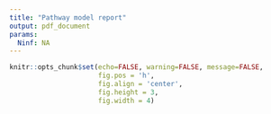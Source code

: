 ```yaml
---
title: "Pathway model report"
output: pdf_document
params:
  Ninf: NA
---
```


```r
knitr::opts_chunk$set(echo=FALSE, warning=FALSE, message=FALSE,
                      fig.pos = 'h',
                      fig.align = 'center',
                      fig.height = 3,
                      fig.width = 4)
```

<!-- # Introduction -->

<!-- This report presents the results of the pathway model analysis conducted using the Pathway model Shiny application. Data were processed employing the *qPRAentry* package. -->

<!-- The pathway model provides an estimation of the number of pest individuals, spores, or propagules entering a risk assessment area through various trade pathways. -->

<!-- EFSA (European Food Safety Authority) utilises pathway models to evaluate the risk of pests entering the EU territories. The complexity of the pathway model can vary based on factors such as the specific pest under consideration and the availability of detailed data. -->

<!-- The pathway model essentially multiplies trade flow by several factors that account for pest prevalence in the traded products and the effectiveness of entry processes in mitigating pest introduction, from the source country of origin to the EU【EFSA PLH Panel, 2018. -->

<!-- (CHECK WITH MARTINA HOW TO ADD REFERENCES - I also think we can remove the part I added below) -->

<!-- In recent pest risk assessments【efsa2023a】【efsa2023b】【efsa2023c】, the pathway models have included the following parameters: -->


<!-- $$ -->
<!-- N_{inf} = N_{trade} * p_{prevalence} * (1 - p_{sorting}) * (1 - RROs_{effectiveness}) * d * p_{transfer} -->
<!-- $$ -->
<!-- where: -->

<!-- - **$N_{inf}$**: Number of founder populations of the pest. -->
<!-- - **$N_{trade}$**: Total quantity of commodities (infested or not) imported by the EU from countries where the pest is present. -->
<!-- - **$p_{prevalence}$**: Proportion of infested commodity at the origin. -->
<!-- - **$p_{sorting}$**: Proportion of infested commodity removed before entry into the EU. -->
<!-- - **$RRO_{effectiveness}$**: Reduction in infested commodity through postharvest treatment. -->
<!-- - **$d$**: Disaggregation factor, reflecting the distribution of the infested commodity to several locations within the risk assessment area. -->
<!-- - **$p_{transfer}$**: Probability that the pest in one disaggregated batch is transferred to suitable hosts, leading to a founder population. -->

<!-- Due to the challenges in obtaining precise data for each stage of a pest risk assessment, Expert Knowledge Elicitation (EKE) is often employed to estimate the values of the pathway model parameters【EFSAPLHPanel2018†source】. EKE is a structured process that gathers and utilizes expert knowledge to make informed decisions, especially when empirical data is limited【EFSA2014†source. -->


<!-- # Pathway model -->

<!-- The pathway model you have constructed, along with the corresponding parameters, can be found below: -->


<!-- $$ -->

<!-- #Add automatically the model that will be built using the pathway app -->

<!-- N_{inf} = N_{trade} * p_{prevalence} * (1 - p_{sorting}) * d * p_{transfer} -->

<!-- $$ -->


<!-- #Visualising and downloading Results -->

<!-- The results of the pathway model are displayed in both tabular and map formats. -->
<!-- The map shows the mean $N_{inf}$ values by country at the NUTS0 level. -->



<!-- ```{r} -->








<!-- ``` -->
<!-- Figure 1: Mean $N_{inf}$ values by country at the NUTS0 level. -->






